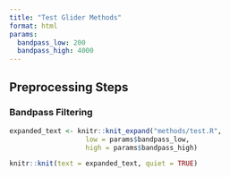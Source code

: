 ```yaml
---
title: "Test Glider Methods"
format: html
params:
  bandpass_low: 200
  bandpass_high: 4000
---
```


## Preprocessing Steps

### Bandpass Filtering

```r
expanded_text <- knitr::knit_expand("methods/test.R",
                   low = params$bandpass_low,
                   high = params$bandpass_high)

knitr::knit(text = expanded_text, quiet = TRUE)
```